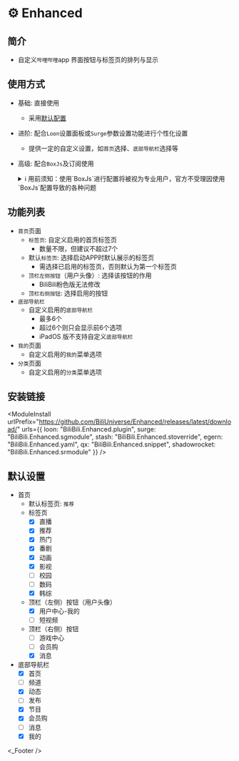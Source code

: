 
# ⚙️ Enhanced

## 简介
* 自定义`哔哩哔哩`app 界面按钮与标签页的排列与显示

## 使用方式
* 基础: 直接使用
  * 采用[默认配置](#默认设置)
* 进阶: 配合`Loon`设置面板或`Surge`参数设置功能进行个性化设置
  * 提供一定的自定义设置，如`首页`选择、`底部导航栏`选择等
* 高级: 配合`BoxJs`及订阅使用
  <details>
  <summary>ℹ️ 用前须知：使用`BoxJs`进行配置将被视为专业用户，官方不受理因使用`BoxJs`配置导致的各种问题</summary>

  1. 安装`BoxJs`插件并更新引用资源或脚本:
     * 安装方法及下载链接详见: [🧰 BoxJs](./box-js)
  2. 在`BoxJs`的配置面板中进行个性化设置:
    1. 浏览器访问[BoxJs.com](http://boxjs.com)
    2. 在[`应用`](http://boxjs.com/#/app)页面点开`📺 BiliBili`折叠
    3. 在[`📺 BiliBili: Enhanced`](http://boxjs.com/#/app/BiliBili.Enhanced)根据需要填写您的设置信息
  </details>

## 功能列表
* `首页`页面
  * `标签页`: 自定义启用的首页标签页
    * 数量不限，但建议不超过7个
  * 默认`标签页`: 选择启动APP时默认展示的标签页
    * 需选择已启用的标签页，否则默认为第一个标签页
  * `顶栏左侧按钮`（用户头像）: 选择该按钮的作用
    * BiliBili粉色版无法修改
  * `顶栏右侧按钮`: 选择启用的按钮
* `底部导航栏`
  * 自定义启用的`底部导航栏`
    * 最多6个
    * 超过6个则只会显示前6个选项
    * iPadOS 版不支持自定义`底部导航栏`
* `我的`页面
  * 自定义启用的`我的`菜单选项
* `分类`页面
  * 自定义启用的`分类`菜单选项

## 安装链接
<ModuleInstall
  urlPrefix="https://github.com/BiliUniverse/Enhanced/releases/latest/download/"
  urls={{
    loon: "BiliBili.Enhanced.plugin",
    surge: "BiliBili.Enhanced.sgmodule",
    stash: "BiliBili.Enhanced.stoverride",
    egern: "BiliBili.Enhanced.yaml",
    qx: "BiliBili.Enhanced.snippet",
    shadowrocket: "BiliBili.Enhanced.srmodule"
  }}
/>

## 默认设置
* 首页
  * 默认标签页: `推荐`
  * 标签页
    * [x] 直播
    * [x] 推荐
    * [x] 热门
    * [x] 番剧
    * [x] 动画
    * [x] 影视
    * [ ] 校园
    * [ ] 数码
    * [x] 韩综
  * 顶栏（左侧）按钮（用户头像）
    * [x] 用户中心-我的
    * [ ] 短视频
  * 顶栏（右侧）按钮
    * [ ] 游戏中心
    * [ ] 会员购
    * [x] 消息
* 底部导航栏
  * [x] 首页
  * [ ] 频道
  * [x] 动态
  * [ ] 发布
  * [x] 节目
  * [x] 会员购
  * [ ] 消息
  * [x] 我的

<_Footer />
